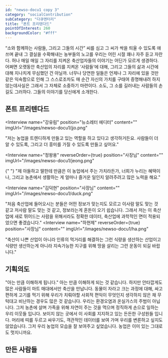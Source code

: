 ```yaml
---
id: "newso-docu1 copy 3"
category: "socialContribution"
subCategory: "다큐멘터리"
title: "폰트 프리텐다드"
pointOfInterest: 260
backgroundColor: "#fff"
---
```


<div className={"font-pretendard"}>
“소와 함께하는 사람들, 그리고 그들의 시간” 씨를 심고 그 씨가 싹을 틔울 수 있도록
애쓰며 끝내 그 결실을 수확해내는 농부들의 노고를 우리는 어린 시절 꽤나 자주 듣고
자란다. 허나 매일 매일 그 자리를 지켜온 축산업자들의 이야기는 어딘가 모르게
생경하다. 어쩌면 오랫동안 축산업의 자리를 지켜온 ‘사람들’에 대해, 그리고 그들의
삶과 시간에 대해 지나치게 무심했던 건 아닐까. 너무나 당연한 일들은 언제나 그
자리에 있을 것만 같은 익숙함으로 인해 그 스스로조차도 매 순간 자신의 가치를
구태여 증명해내려 하지 않는데사실은 그래서 그 자체로 소중하기 마련이다. 소도, 그
소를 길러내는 사람들의 손길도 그러하다. 그들의 이야기를 당신에게 소개한다.

## 폰트 프리텐다드

<Interview
  name="강유림"
  position="뉴소레터 에디터"
  content=""
  imgUrl="/images/newso-docu1/jjo.png"
>
  "저는 농업을 트렌디하게 만들고 있는 역할을 하고 있다고 생각하거든요. 사람들이
  더 알 수 있도록, 그리고 더 흥미를 가질 수 있도록 만들고 싶어요."
</Interview>

<Interview
  name="정왕용"
  reverseOrder={true}
  position="사장님"
  content=""
  imgUrl="/images/newso-docu1/jeong.png"
>
  {" "}
  "제 아들하고 딸한테 만큼은 이 농업에서 주는 가치라든가, 너희가 누리는 혜택이나,
  그리고 농촌에서 생활하는 게 얼마나 즐거운 일인지 알려주려고 많은 노력을 해요."
</Interview>

<Interview
  name="김덕현"
  position="사장님"
  content=""
  imgUrl="/images/newso-docu1/duck.png"
>
  "처음 축산업에 들어오시는 분들은 어떤 정보가 맞는지도 모르고 이사람 말도 맞는
  것 같고 저사람 말도 맞는 것 같고, 정보라는게 혼돈이 오기 쉽습니다. 그래서 저는
  이 축산업에 새로 뛰어드는 사람을 위해서라도 정확한 데이터, 축산업에 과학적인
  면이 적용되었으면 좋겠습니다."
</Interview>
<Interview
  name="하현제"
  reverseOrder={true}
  position="사장님"
  content=""
  imgUrl="/images/newso-docu1/ha.png"
>
  "축산이 나쁜 산업이 아니라 인류의 먹거리를 해결하는 그런 식량을 생산하는
  산업이고 식량만 생산하는게 아니라 지속가능한 지구를 위해 땅을 살리는 그런
  운동이 되길 바랍니다."
</Interview>

## 기획의도

"아는 만큼 이해하게 됩니다."
아는 만큼 이해하게 되는 것 같습니다. 하지만 안타깝게도 많은 사람들이 마트
매대에서만 축산을 만납니다. 동물이 자라고 크는 과정에 대해, 싸고 편하게 고기를
먹기 위해 우리가 치뤄야할 사회적 편익이 무엇인지 생각하지 않은 채 무턱대고
비난하는 경우도 많은 것 같습니다. 우리는 환경오염과 온실가스의 주범이
아닙니다. 그저 농촌에 살며 가족을 위해 자연이 주는 것을 먹으며 정직하게 손으로
일하는 우리 이웃들 입니다. 보이지 않는 곳에서 이 사회를 지지하고 있는 든든한
구성원들 입니다. 머리에 띠를 두르고 싸우기도, 객관적인 데이터를 보여 가며
우리를 변론하고 싶지도 않았습니다. 그저 우리 농업의 모습을 잘 보여주고
싶었습니다. 농업은 이미 있는 그대로도 멋지니까요.

## 만든 사람들

<MadeBy />

</div>
